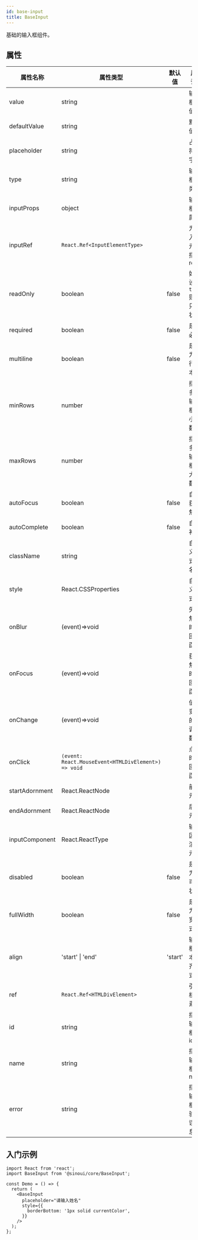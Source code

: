 ```yaml
---
id: base-input
title: BaseInput
---
```


基础的输入框组件。

## 属性

| 属性名称       | 属性类型                                            | 默认值  | 属性说明                   |
| -------------- | --------------------------------------------------- | ------- | -------------------------- |
| value          | string                                              |         | 输入框的值                 |
| defaultValue   | string                                              |         | 默认值                     |
| placeholder    | string                                              |         | 占位符文字                 |
| type           | string                                              |         | 输入框的类型               |
| inputProps     | object                                              |         | 输入框的属性               |
| inputRef       | `React.Ref<InputElementType>`                       |         | 为输入框元素指定 ref       |
| readOnly       | boolean                                             | false   | 如果设为`true`则为只读状态 |
| required       | boolean                                             | false   | 是否必填                   |
| multiline      | boolean                                             | false   | 是否为多行文本             |
| minRows        | number                                              |         | 指定多行输入框最小行数     |
| maxRows        | number                                              |         | 指定多行输入框最大行数     |
| autoFocus      | boolean                                             | false   | 自动获取焦点               |
| autoComplete   | boolean                                             | false   | 自动补全                   |
| className      | string                                              |         | 自定义样式类名称           |
| style          | React.CSSProperties                                 |         | 自定义样式                 |
| onBlur         | (event)=>void                                       |         | 失去焦点时的回调函数       |
| onFocus        | (event)=>void                                       |         | 获得焦点时的回调函数       |
| onChange       | (event)=>void                                       |         | 值改变时的回调函数         |
| onClick        | `(event: React.MouseEvent<HTMLDivElement>) => void` |         | 点击时的回调函数           |
| startAdornment | React.ReactNode                                     |         | 前缀元素                   |
| endAdornment   | React.ReactNode                                     |         | 后缀元素                   |
| inputComponent | React.ReactType                                     |         | 输入区域渲染元素           |
| disabled       | boolean                                             | false   | 是否为不可用状态           |
| fullWidth      | boolean                                             | false   | 是否为全宽模式             |
| align          | 'start' \| 'end'                                    | 'start' | 输入框文本对齐方式         |
| ref            | `React.Ref<HTMLDivElement>`                         |         | 引用根元素                 |
| id             | string                                              |         | 指定输入框的 id            |
| name           | string                                              |         | 指定输入框的 name          |
| error          | string                                              |         | 指定输入框校验错误信息     |

## 入门示例

```tsx
import React from 'react';
import BaseInput from '@sinoui/core/BaseInput';

const Demo = () => {
  return (
    <BaseInput
      placeholder="请输入姓名"
      style={{
        borderBottom: '1px solid currentColor',
      }}
    />
  );
};
```
